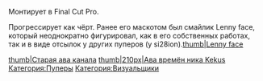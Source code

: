 {{Инфобокс для пуперов
|title2=heute.
|другие_ники=Kekusmajestics, Kekus, 
|image3=[[Файл:QgEEPqBkOos.jpg|frame|heute.]]
|caption3=
|сферы_творчества=
|год_начала=2017
|image4=
|caption4=
|имя_фамилия=Александр Копытов
|дата_рождения=
|место_проживания=
|ссылки=[https://www.youtube.com/channel/UC4K_LWX7Jc8uCkrkUcWpLkg канал]
}}Монтирует в Final Cut Pro.

Прогрессирует как чёрт. Ранее его маскотом был смайлик Lenny face, который неоднократно фигурировал, как в его собственных работах, так и в виде отсылок у других пуперов (у si28ion).[[Файл:Le-lenny-face.png|thumb|Lenny face]]

[[Файл:NENsKLgzibA.jpg|thumb|Старая ава канала]]
[[Файл:G12QrK0mJQ.jpg|thumb|210px|Ава времён ника Kekus]]
[[Категория:Пуперы]]
[[Категория:Визуальщики]]